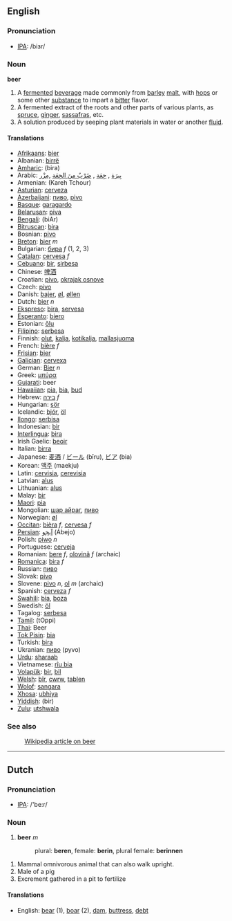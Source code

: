 ==English==
===Pronunciation===
*[[w:IPA|IPA]]: /biɜr/

=== Noun ===
'''beer'''

# A [[ferment]]ed [[beverage]] made commonly from [[barley]] [[malt]], with [[hop]]s or some other [[substance]] to impart a [[bitter]] flavor.
# A fermented extract of the roots and other parts of various plants, as [[spruce]], [[ginger]], [[sassafras]], etc.
# A solution produced by seeping plant materials in water or another [[fluid]].

==== Translations ====
*[[Afrikaans]]: [[bier]]
*Albanian: [[birrë]]
*[[Amharic]]: (bira)
*Arabic: [[بيرة|بِيرَة]] , [[جعة|جِعَة]] , [[ضرب من الجعة|ضَرْبٌ منَ الجِعَة]] ,[[مزر|مِزْر]] 
*Armenian: (Kareh Tchour)
*[[Asturian]]: [[cerveza]]
*[[Azerbaijani]]: [[пиво]], [[pivo]] 
*[[Basque]]: [[garagardo]]
*[[Belarusan]]: [[piva]]
*[[Bengali]]: (biAr)
*[[Bitruscan]]: [[bira]]
*Bosnian: [[pivo]]
*[[Breton]]: [[bier]] ''m''
*Bulgarian: [[бира]] ''f'' (1, 2, 3)
*[[Catalan]]: [[cervesa]] ''f''
*[[Cebuano]]: [[bir]], [[sirbesa]]
*Chinese: [[啤酒]]
*Croatian: [[pivo]], [[okrajak osnove]]
*Czech: [[pivo]]
*Danish: [[bajer]], [[øl]], [[øllen]]
*Dutch: [[bier]] ''n''
*[[Ekspreso]]: [[bira]], [[servesa]]
*[[Esperanto]]: [[biero]]
*Estonian: [[õlu]]
*[[Filipino]]: [[serbesa]]
*Finnish: [[olut]], [[kalja]], [[kotikalja]], [[mallasjuoma]]
*French: [[bière]] ''f''
*[[Frisian]]: [[bier]]
*[[Galician]]: [[cervexa]]
*German: [[Bier]] ''n''
*Greek: [[μπύρα]]
*[[Gujarati]]: beer
*[[Hawaiian]]: [[pia]], [[bia]], [[bud]] 
*Hebrew: [[בירה]] ''f''
*Hungarian: [[sör]]
*Icelandic: [[bjór]], [[öl]]
*[[Ilongo]]: [[serbisa]]
*Indonesian: [[bir]]
*[[Interlingua]]: [[bira]]
*Irish Gaelic: [[beoir]]
*Italian: [[birra]]
*Japanese: [[麦酒]] / [[ビール]] (bīru), [[ビア]] (bia)
*Korean: [[맥주]] (maekju)
*Latin: [[cervisia]], [[cerevisia]]
*Latvian: [[alus]]
*Lithuanian: [[alus]]
*Malay: [[bir]]
*[[Maori]]: [[pia]]
*Mongolian: [[шар айраг]], [[пиво]]
*Norwegian: [[øl]]
*[[Occitan]]: [[bièra]] ''f'', [[cervesa]] ''f'' 
*[[Persian]]: [[ابجو|آبجو]] (Abejo)
*Polish: [[piwo]] ''n''
*Portuguese: [[cerveja]]
*Romanian: [[bere]] ''f'', [[olovină]] ''f'' (archaic)
*[[Romanica]]: [[bira]] ''f''
*Russian: [[пиво]]
*Slovak: [[pivo]]
*Slovene: [[pivo]] ''n'', [[ol]] ''m'' (archaic)
*Spanish: [[cerveza]] ''f''
*[[Swahili]]: [[bia]], [[boza]]
*Swedish: [[öl]]
*Tagalog: [[serbesa]]
*[[Tamil]]: (tOppi)
*[[Thai]]: Beer
*[[Tok Pisin]]: [[bia]]
*Turkish: [[bira]]
*Ukranian: [[пиво]] (pyvo)
*[[Urdu]]: [[sharaab]]
*Vietnamese: [[r­îu bia]]
*[[Volapük]]: [[bir]], [[bil]]
*[[Welsh]]: [[bîr]], [[cwrw]], [[tablen]]
*[[Wolof]]: [[sangara]]
*[[Xhosa]]: [[ubhiya]]
*[[Yiddish]]: (bir)
*[[Zulu]]: [[utshwala]]

=== See also ===
:[[w:Beer|Wikipedia article on beer]]

----

==Dutch==
===Pronunciation===
*[[w:IPA|IPA]]: /'be:r/

===Noun===
#'''beer''' ''m''
#:plural: '''beren''', female: '''berin''', plural female: '''berinnen'''

# Mammal omnivorous animal that can also walk upright.
# Male of a pig
# Excrement gathered in a pit to fertilize

====Translations====
*English: [[bear]] (1), [[boar]] (2), [[dam]], [[buttress]], [[debt]]